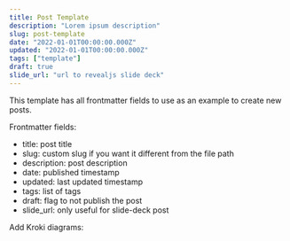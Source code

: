 ```yaml
---
title: Post Template
description: "Lorem ipsum description"
slug: post-template
date: "2022-01-01T00:00:00.000Z"
updated: "2022-01-01T00:00:00.000Z"
tags: ["template"]
draft: true
slide_url: "url to revealjs slide deck"
---
```


This template has all frontmatter fields to use as an example to create new posts.

Frontmatter fields:

- title: post title
- slug: custom slug if you want it different from the file path
- description: post description
- date: published timestamp
- updated: last updated timestamp
- tags: list of tags
- draft: flag to not publish the post
- slide_url: only useful for slide-deck post

Add Kroki diagrams:

<Kroki files={props.krokiFiles} src="file.kroki" />
